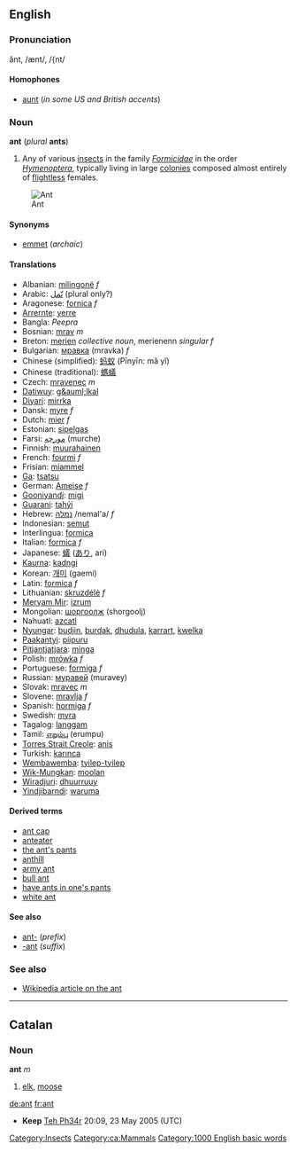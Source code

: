 ==English==
=== Pronunciation ===
ănt, /ænt/, /{nt/

====Homophones====
*[[aunt]] (''in some US and British accents'')

===Noun===
'''ant''' (''plural'' '''ants''')

#Any of various [[insect]]s in the family ''[[Formicidae]]'' in the order ''[[Hymenoptera]]'', typically living in large [[colony|colonies]] composed almost entirely of [[flightless]] females.
[[Image:Ant.jpg|thumb|Ant]]

====Synonyms====
*[[emmet]] (''archaic'')

====Translations====
*Albanian: [[milingonë]] ''f''
*Arabic: [[نمل|نّمل]] (plural only?)
*Aragonese: [[fornica]] ''f''
*[[Arrernte]]: [[yerre]]
*Bangla: ''Peepra''
*Bosnian: [[mrav]] ''m''
*Breton: [[merien]] ''collective noun'', merienenn ''singular f''
*Bulgarian: [[мравка]] (mravka) ''f''
*Chinese (simplified): [[蚂蚁]] (Pīnyīn: mǎ yǐ)
*Chinese (traditional): [[螞蟻]]
*Czech: [[mravenec]] ''m''
*[[Datiwuy]]: [[g&auml;lkal]]
*[[Diyari]]: [[mirrka]]
*Dansk: [[myre]] ''f''
*Dutch: [[mier]] ''f''
*Estonian: [[sipelgas]]
*Farsi: [[مورچه]] (murche)
*Finnish: [[muurahainen]]
*French: [[fourmi]] ''f''
*Frisian: [[miammel]]
*[[Ga]]: [[tsatsu]]
*German: [[Ameise]] ''f''
*[[Gooniyandi]]: [[migi]]
*[[Guarani]]: [[tahýi]]
*Hebrew: [[נמלה]] /nemal'a/ ''f''
*Indonesian: [[semut]]
*Interlingua: [[formica]]
*Italian: [[formica#Italian|formica]] ''f''
*Japanese: [[蟻]] ([[あり]], ari)
*[[Kaurna]]: [[kadngi]]
*Korean: [[개미]] (gaemi)
*Latin: [[formica]] ''f''
*Lithuanian: [[skruzdėlė]] ''f''
*[[Meryam Mir]]: [[izrum]]
*Mongolian: [[шоргоолж]] (shorgoolj)
*Nahuatl: [[azcatl]]
*[[Nyungar]]: [[budjin]], [[burdak]], [[dhudula]], [[karrart]], [[kwelka]]
*[[Paakantyi]]: [[piipuru]]
*[[Pitjantjatjara]]: [[minga]]
*Polish: [[mrówka]] ''f''
*Portuguese: [[formiga]] ''f''
*Russian: [[муравей]] (muravey)
*Slovak: [[mravec#Slovak|mravec]] ''m''
*Slovene: [[mravlja]] ''f''
*Spanish: [[hormiga]] ''f''
*Swedish: [[myra]]
*Tagalog: [[langgam]]
*Tamil: [[எறும்பு]] (erumpu)
*[[Torres Strait Creole]]: [[anis]]
*Turkish: [[karınca]]
*[[Wembawemba]]: [[tyilep-tyilep]]
*[[Wik-Mungkan]]: [[moolan]]
*[[Wiradjuri]]: [[dhuurruuy]]
*[[Yindjibarndi]]: [[waruma]]

==== Derived terms ====
*[[ant cap]]
*[[anteater]]
*[[the ant's pants]]
*[[anthill]]
*[[army ant]]
*[[bull ant]]
*[[have ants in one's pants]]
*[[white ant]]

====See also====
*[[ant-]] (''prefix'')
*[[-ant]] (''suffix'')

===See also===
*[[w:ant|Wikipedia article on the ant]]
{{BE-ready}}
----
==Catalan==
===Noun===
'''ant''' ''m''

#[[elk]], [[moose]]

[[Category:Insects]]
[[Category:ca:Mammals]]
[[de:ant]]
[[fr:ant]]
[[Category:1000 English basic words]]

*'''Keep''' [[User:Teh Ph34r|Teh Ph34r]] 20:09, 23 May 2005 (UTC)